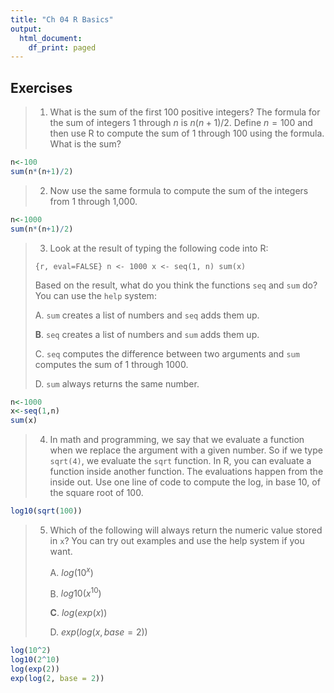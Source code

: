 ```yaml
---
title: "Ch 04 R Basics"
output:
  html_document:
    df_print: paged
---
```



## Exercises 

>1. What is the sum of the first 100 positive integers? The formula for the sum of integers $1$ through $n$ is $n(n+1)/2$. Define $n=100$ and then use R to compute the sum of $1$ through $100$ using the formula. What is the sum?

```r
n<-100
sum(n*(n+1)/2)
```


>2. Now use the same formula to compute the sum of the integers from 1 through 1,000.

```r
n<-1000
sum(n*(n+1)/2)
```

>3. Look at the result of typing the following code into R:
>
>```{r, eval=FALSE}
>n <- 1000
>x <- seq(1, n)
>sum(x)
>```
>
>    Based on the result, what do you think the functions `seq` and `sum` do?  You can use the `help` system:
>
>    A. `sum` creates a list of numbers and `seq` adds them up.
>
>    __B__. `seq` creates a list of numbers and `sum` adds them up.
>
>    C. `seq` computes the difference between two arguments and `sum` computes the sum of 1 through 1000.
>
>    D. `sum` always returns the same number.

```r
n<-1000
x<-seq(1,n)
sum(x)
```


>4. In math and programming, we say that we evaluate a function when we replace the argument with a given number. So if we type `sqrt(4)`, we evaluate the `sqrt` function. In R, you can evaluate a function inside another function. The evaluations happen from the inside out.  Use one line of code to compute the log, in base 10, of the square root of 100.

```r
log10(sqrt(100))
```


>5. Which of the following will always return the numeric value stored in `x`? You can try out examples and use the help system if you want.
>
>    A. $log(10^x)$
>
>    B. $log10(x^10)$
>
>    __C__. $log(exp(x))$
>
>    D. $exp(log(x, base = 2))$

```r
log(10^2)
log10(2^10)
log(exp(2))
exp(log(2, base = 2))
```

